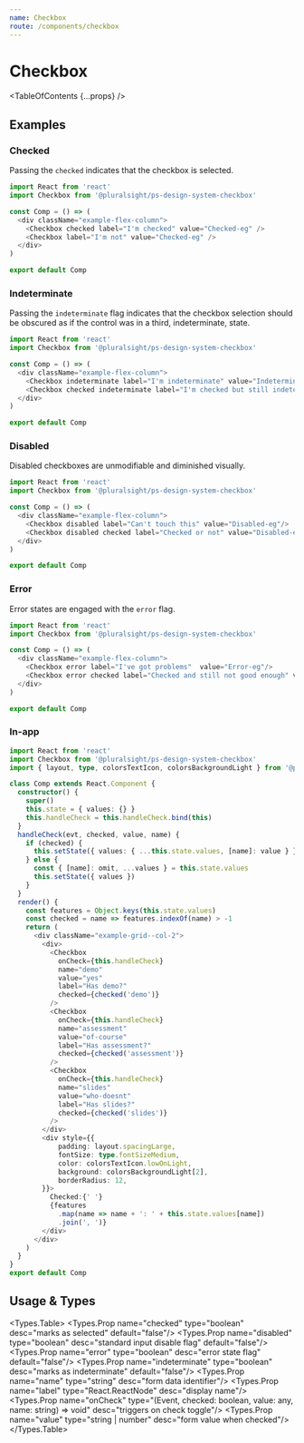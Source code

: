 ```yaml
---
name: Checkbox
route: /components/checkbox
---
```


# Checkbox

<TableOfContents {...props} />

## Examples

### Checked

Passing the `checked` indicates that the checkbox is selected.

```typescript
import React from 'react'
import Checkbox from '@pluralsight/ps-design-system-checkbox'

const Comp = () => (
  <div className="example-flex-column">
    <Checkbox checked label="I'm checked" value="Checked-eg" />
    <Checkbox label="I'm not" value="Checked-eg" />
  </div>
)

export default Comp

```

### Indeterminate

Passing the `indeterminate` flag indicates that the checkbox selection should be obscured as if the control was in a third, indeterminate, state.

```typescript
import React from 'react'
import Checkbox from '@pluralsight/ps-design-system-checkbox'

const Comp = () => (
  <div className="example-flex-column">
    <Checkbox indeterminate label="I'm indeterminate" value="Indeterminate-eg"/>
    <Checkbox checked indeterminate label="I'm checked but still indeterminate" value="Indeterminate-eg"/>
  </div>
)

export default Comp

```

### Disabled

Disabled checkboxes are unmodifiable and diminished visually.

```typescript
import React from 'react'
import Checkbox from '@pluralsight/ps-design-system-checkbox'

const Comp = () => (
  <div className="example-flex-column">
    <Checkbox disabled label="Can't touch this" value="Disabled-eg"/>
    <Checkbox disabled checked label="Checked or not" value="Disabled-eg"/>
  </div>
)

export default Comp

```

### Error

Error states are engaged with the `error` flag.

```typescript
import React from 'react'
import Checkbox from '@pluralsight/ps-design-system-checkbox'

const Comp = () => (
  <div className="example-flex-column">
    <Checkbox error label="I've got problems"  value="Error-eg"/>
    <Checkbox error checked label="Checked and still not good enough" value="Error-eg"/>
  </div>
)

export default Comp

```

### In-app

```typescript
import React from 'react'
import Checkbox from '@pluralsight/ps-design-system-checkbox'
import { layout, type, colorsTextIcon, colorsBackgroundLight } from '@pluralsight/ps-design-system-core'

class Comp extends React.Component {
  constructor() {
    super()
    this.state = { values: {} }
    this.handleCheck = this.handleCheck.bind(this)
  }
  handleCheck(evt, checked, value, name) {
    if (checked) {
      this.setState({ values: { ...this.state.values, [name]: value } })
    } else {
      const { [name]: omit, ...values } = this.state.values
      this.setState({ values })
    }
  }
  render() {
    const features = Object.keys(this.state.values)
    const checked = name => features.indexOf(name) > -1
    return (
      <div className="example-grid--col-2">
        <div>
          <Checkbox
            onCheck={this.handleCheck}
            name="demo"
            value="yes"
            label="Has demo?"
            checked={checked('demo')}
          />
          <Checkbox
            onCheck={this.handleCheck}
            name="assessment"
            value="of-course"
            label="Has assessment?"
            checked={checked('assessment')}
          />
          <Checkbox
            onCheck={this.handleCheck}
            name="slides"
            value="who-doesnt"
            label="Has slides?"
            checked={checked('slides')}
          />
        </div>
        <div style={{
            padding: layout.spacingLarge,
            fontSize: type.fontSizeMedium,
            color: colorsTextIcon.lowOnLight,
            background: colorsBackgroundLight[2],
            borderRadius: 12,
        }}>
          Checked:{' '}
          {features
            .map(name => name + ': ' + this.state.values[name])
            .join(', ')}
        </div>
      </div>
    )
  }
}
export default Comp

```

## Usage & Types

<Usage install="npm install @pluralsight/ps-design-system-checkbox"
  import="import Checkbox from '@pluralsight/ps-design-system-checkbox'"
  packageName="checkbox"
  />

<Types.Table>
  <Types.Prop name="checked" type="boolean" desc="marks as selected" default="false"/>
  <Types.Prop name="disabled" type="boolean" desc="standard input disable flag" default="false"/>
  <Types.Prop name="error" type="boolean" desc="error state flag" default="false"/>
  <Types.Prop name="indeterminate" type="boolean" desc="marks as indeterminate" default="false"/>
  <Types.Prop name="name" type="string" desc="form data identifier"/>
  <Types.Prop name="label" type="React.ReactNode" desc="display name"/>
  <Types.Prop name="onCheck" type="(Event, checked: boolean, value: any, name: string) => void" desc="triggers on check toggle"/>
  <Types.Prop name="value" type="string | number" desc="form value when checked"/>
</Types.Table>
